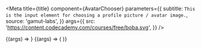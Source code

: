 
<Meta
  title={title}
  component={AvatarChooser}
  parameters={{
    subtitle: `This is the input element for choosing a profile picture / avatar image.`,
    source: 'gamut-labs',
  }}
  args={{
    src: 'https://content.codecademy.com/courses/free/boba.svg',
  }}
/>

<Canvas withSource="open">
  <Story name="AvatarChooser">{(args) => <AvatarChooser {...args} />}</Story>
</Canvas>

<PropsTable story="AvatarChooser" />

<Canvas withSource="open">
  <Story name="AvatarChooser with error">
    {(args) => (
      <AvatarChooser {...args} error="Please upload a png or jpeg image" />
    )}
  </Story>
</Canvas>
